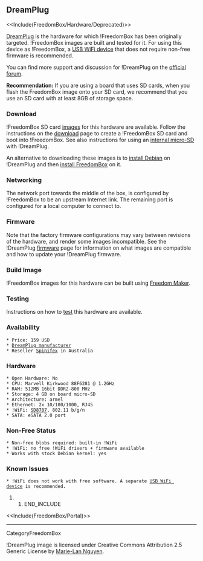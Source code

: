 == DreamPlug ==

{{attachment:dreamplug.jpg|DreamPlug|width=640,height=425}}

<<Include(FreedomBox/Hardware/Deprecated)>>

[[https://www.globalscaletechnologies.com/t-dreamplugdetails.aspx|DreamPlug]] is the hardware for which !FreedomBox has been originally targeted.  !FreedomBox images are built and tested for it.  For using this device as !FreedomBox, a [[FreedomBox/Hardware/USBWiFi|USB WiFi device]] that does not require non-free firmware is recommended.

You can find more support and discussion for !DreamPlug on the [[http://www.plugcomputer.org/plugforum/|official forum]].

'''Recommendation:''' If you are using a board that uses SD cards, when you flash the FreedomBox image onto your SD card, we recommend that you use an SD card with at least 8GB of storage space. 

=== Download ===

!FreedomBox SD card [[FreedomBox/Download|images]] for this hardware are available.  Follow the instructions on the [[FreedomBox/Download|download]] page to create a !FreedomBox SD card and boot into !FreedomBox.  See also instructions for using an [[FreedomBox/Hardware/DreamPlug/InternalMicroSD|internal micro-SD]] with !DreamPlug.

An alternative to downloading these images is to [[InstallingDebianOn/DreamPlug|install Debian]] on !DreamPlug and then [[FreedomBox/Hardware/Debian|install FreedomBox]] on it.

=== Networking ===

The network port towards the middle of the box, is configured by !FreedomBox to be an upstream Internet link. The remaining port is configured for a local computer to connect to.

=== Firmware ===

Note that the factory firmware configurations may vary between revisions of the hardware, and render some images incompatible.  See the !DreamPlug [[InstallingDebianOn/DreamPlug/U-bootUpgradeFromUSB|firmware]] page for information on what images are compatible and how to update your !DreamPlug firmware.

=== Build Image ===

!FreedomBox images for this hardware can be built using [[FreedomBox/Maker|Freedom Maker]].

=== Testing ===

Instructions on how to [[FreedomBox/Hardware/DreamPlug/Testing|test]] this hardware are available.

=== Availability ===

 * Price: 159 USD
 * [[http://www.globalscaletechnologies.com/p-54-dreamplug-devkit.aspx|DreamPlug manufacturer]]
 * Reseller [[http://www.spinifex.com.au/shop/|Spinifex]] in Australia

=== Hardware ===

 * Open Hardware: No
 * CPU: Marvell Kirkwood 88F6281 @ 1.2GHz
 * RAM: 512MB 16bit DDR2-800 MHz
 * Storage: 4 GB on board micro-SD
 * Architecture: armel
 * Ethernet: 2x 10/100/1000, RJ45
 * !WiFi: [[https://origin-www.marvell.com/wireless/assets/8787.pdf|SD8787]], 802.11 b/g/n
 * SATA: eSATA 2.0 port

=== Non-Free Status ===

 * Non-free blobs required: built-in !WiFi
 * !WiFi: no free !WiFi drivers + firmware available 
 * Works with stock Debian kernel: yes

=== Known Issues ===

 * !WiFi does not work with free software. A separate [[FreedomBox/Hardware/USBWiFi|USB WiFi device]] is recommended.

## END_INCLUDE

<<Include(FreedomBox/Portal)>>

----
CategoryFreedomBox

!DreamPlug image is licensed under Creative Commons Attribution 2.5 Generic License by [[https://commons.wikimedia.org/wiki/File:Globalscale_DreamPlug_n01.jpg|Marie-Lan Nguyen]].
